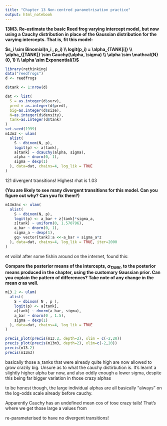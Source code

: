 ```yaml
---
title: "Chapter 13 Non-centred parametrisation practice"
output: html_notebook
---
```

**13M3. Re-estimate the basic Reed frog varying intercept model, but now using a 
Cauchy distribution in place of the Gaussian distribution for the varying 
intercepts. That is, fit this model:**

**$s_i \sim Binomial(n_i , p_i) \\
logit(p_i) = \alpha_{TANK[i]} \\
\alpha_{[TANK]} \sim Cauchy(\alpha, \sigma) \\
\alpha \sim \mathcal{N}(0, 1) \\
\alpha \sim Exponential(1)$**

```r
library(rethinking)
data("reedfrogs")
d <- reedfrogs

d$tank <- 1:nrow(d)

dat <- list(
  S = as.integer(d$surv),
  pred = as.integer(d$pred),
  big=as.integer(d$size),
  N=as.integer(d$density),
  tank=as.integer(d$tank)
)
set.seed(1999)
m13m3 <- ulam(
  alist(
    S ~ dbinom(N, p),
    logit(p) <- a[tank],
    a[tank] ~ dcauchy(alpha, sigma),
    alpha ~ dnorm(0, 1),
    sigma ~ dexp(1)
  ), data=dat, chains=4, log_lik = TRUE
)
```
121 divergent transitions! Highest rhat is 1.03

**(You are likely to see many divergent transitions for this model. Can you 
figure out why? Can you fix them?) **

```r
m13m3nc <- ulam(
  alist(
    S ~ dbinom(N, p),
    logit(p) <- a_bar + z[tank]*sigma_a,
    z[tank] ~ uniform(0, 1.570796),
    a_bar ~ dnorm(0, 1),
    sigma_a ~ dexp(1),
    gq> vector[tank]:a <<-a_bar + sigma_a*z
  ), data=dat, chains=4, log_lik = TRUE, iter=2000
)
```

et voila! after some fishin around on the internet, found this:



**Compare the posterior means of the 
intercepts, $\alpha_{TANK}$, to the posterior means produced in the chapter, using the 
customary Gaussian prior. Can you explain the pattern of differences? Take 
note of any change in the mean $\alpha$ as well.**




```r
m13.2 <- ulam(
  alist(
    S ~ dbinom( N , p ),
    logit(p) <- a[tank],
    a[tank] ~ dnorm(a_bar, sigma),
    a_bar ~ dnorm(0 , 1.5),
    sigma ~ dexp(1)
  ), data=dat, chains=4, log_lik = TRUE
)
```
```r
precis_plot(precis(m13.2, depth=2), xlim = c(-2,20))
precis_plot(precis(m13m3, depth=2), xlim=c(-2,20))
precis(m13.2)
precis(m13m3)
```


basically those a_tanks that were already quite high are now allowed to grow
crazily big. Unsure as to what the cauchy distirbution is. It's learnt a
slightly higher alpha bar now, and also oddly enough a lower sigma, despite
this being far bigger variation in those crazy alphas

to be honest though, the large individual alphas are all basically "always"
on the log-odds scale already before cauchy.

Apparently Cauchy has an undefined mean cos of tose crazy tails! That's where
we get those large a values from

re-parameterised to have no divergent transitions!